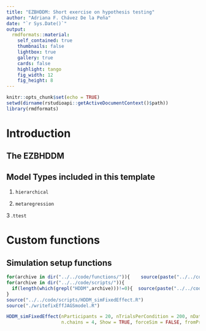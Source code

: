 ```yaml
---
title: "EZBHDDM: Short exercise on hypothesis testing"
author: "Adriana F. Chávez De la Peña"
date: "`r Sys.Date()`"
output:
  rmdformats::material:
    self_contained: true
    thumbnails: false
    lightbox: true
    gallery: true
    cards: false
    highlight: tango
    fig_width: 12 
    fig_height: 8 
---
```


```r
knitr::opts_chunk$set(echo = TRUE)
setwd(dirname(rstudioapi::getActiveDocumentContext()$path))
library(rmdformats)
```

# Introduction

\begin{align*}
\mathbf{Y} \sim \mbox{DDM}\bigl(\alpha, \nu, \tau \bigl)
\end{align*}

## The EZBHDDM

\begin{align*}
Y &\Rightarrow \{\dot{T}, \dot{M}, \dot{V}\}\\
\dot{T} &\sim \mbox{Binomial}(PC,N)\\
\dot{V} &\sim \mbox{Normal}(\frac{1}{PRT},\frac{N-1}{2(PRT)^2})\\
\dot{M} &\sim \mbox{Normal}(MRT, PRT \times N)\\
PC &= \frac{1}{\exp(-\alpha\nu)+1}\\
MRT &= \tau + \frac{\alpha}{2\nu}\frac{\exp(-\alpha\nu)-1}{\exp(-\alpha\nu)+1}\\
PRT &= \frac{\alpha}{2\nu^3}\{\frac{1-2\alpha\nu\exp(-\alpha\nu)-\exp(-\alpha\nu)^2}{(\exp(-\alpha\nu)+1)^2}\}
\end{align*}

## Model Types included in this template

1. `hierarchical`

2. `metaregression`

3 .`ttest`

# Custom functions

## Simulation setup functions

```r
for(archive in dir("../../code/functions/")){    source(paste("../../code/functions/",archive,sep=""))     }
for(archive in dir("../../code/scripts/")){    
  if(length(which(grepl("HDDM",archive)))!=0){  source(paste("../../code/scripts/",archive,sep="")) }    
}
source("../../code/scripts/HDDM_simFixedEffect.R")
source("./writefixEffJAGSmodel.R")
```


```r
HDDM_simFixedEffect(nParticipants = 20, nTrialsPerCondition = 200, nDatasets = 1000, beta.effect = 0.5, priors = NA,
                    n.chains = 4, Show = TRUE, forceSim = FALSE, fromPrior = TRUE)
```